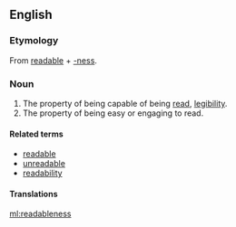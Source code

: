 ==English==

===Etymology===
From [[readable]] + [[-ness]].
===Noun===
{{en-noun|-}}

# The property of being capable of being [[read]], [[legibility]].
# The property of being easy or engaging to read.

====Related terms====
*[[readable]]
*[[unreadable]]
*[[readability]]

====Translations====
{{trans-see|readability}}

[[ml:readableness]]